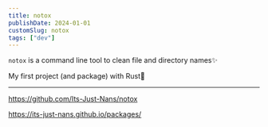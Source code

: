 ```yaml
---
title: notox
publishDate: 2024-01-01
customSlug: notox
tags: ["dev"]
---
```


`notox` is a command line tool to clean file and directory names✨

My first project (and package) with Rust🦀

---

https://github.com/Its-Just-Nans/notox

https://its-just-nans.github.io/packages/
